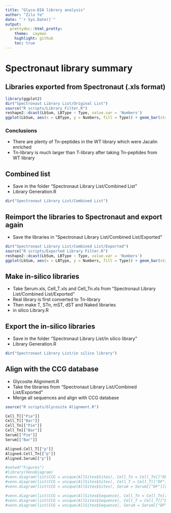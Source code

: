 ```yaml
---
title: "Glyco-DIA library analysis"
author: "Zilu Ye"
date: "`r Sys.Date()`"
output:
  prettydoc::html_pretty:
    theme:  cayman
    highlight: github
    toc: true
---
```

# Spectronaut library summary

## Libraries exported from Spectronaut (.xls format)

```r
library(ggplot2)
dir("Spectronaut Library List/Original List")
source("R scripts/Library Filter.R")
reshape2::dcast(LbSum, LBType ~ Type, value.var = 'Numbers')
ggplot(LbSum, aes(x = LBType, y = Numbers, fill = Type)) + geom_bar(stat = "identity", position = position_dodge()) + theme_bw() + geom_text(stat='identity', aes(label= Numbers), vjust= -0.5, nudge_x = c(-0.22, 0.22))
```

### Conclusions
- There are plenty of Tn-peptides in the WT library which were Jacalin enriched
- Tn-library is much larger than T-library after taking Tn-peptides from WT library

## Combined list
- Save in the folder "Spectronaut Library List/Combined List"
- Library Generation.R

```r
dir("Spectronaut Library List/Combined List")
```

## Reimport the libraries to Spectronaut and export again
- Save the libraries in "Spectronaut Library List/Combined List/Exported"

```r
dir("Spectronaut Library List/Combined List/Exported")
source("R scripts/Exported Library Filter.R")
reshape2::dcast(LbSum, LBType ~ Type, value.var = 'Numbers')
ggplot(LbSum, aes(x = LBType, y = Numbers, fill = Type)) + geom_bar(stat = "identity", position = position_dodge()) + theme_bw() + geom_text(stat='identity', aes(label= Numbers), vjust= -0.5, nudge_x = c(-0.22, 0.22))
```

## Make in-silico libraries
- Take Serum.xls, Cell_T.xls and Cell_Tn.xls from "Spectronaut Library List/Combined List/Exported"
- Real library is first converted to Tn-library
- Then make T, STn, mST, dST and Naked libraries
- in silico Library.R

## Export the in-silico libraries
- Save in the folder "Spectronaut Library List/in silico library"
- Library Generation.R

```r
dir("Spectronaut Library List/in silico library")
```


## Align with the CCG database
- Glycosite Alignment.R
- Take the libraries from "Spectronaut Library List/Combined List/Exported"
- Merge all sequences and align with CCG database

```r
source("R scripts/Glycosite Alignment.R")

Cell_T[["Pie"]]
Cell_T[["Bar"]]
Cell_Tn[["Pie"]]
Cell_Tn[["Bar"]]
Serum[["Pie"]]
Serum[["Bar"]]

Aligned.Cell_T[["p"]]
Aligned.Cell_Tn[["p"]]
Aligned.Serum[["p"]]

```



```r
#setwd("Figures")
#library(VennDiagram)
#venn.diagram(list(CCG = unique(AllSites$Sites), Cell_Tn = Cell_Tn[["DF"]]$Sites), filename = "Cell_Tn.png")
#venn.diagram(list(CCG = unique(AllSites$Sites), Cell_T = Cell_T[["DF"]]$Sites), filename = "Cell_T.png")
#venn.diagram(list(CCG = unique(AllSites$Sites), Serum = Serum[["DF"]]$Sites), filename = "Serum.png")

#venn.diagram(list(CCG = unique(AllSites$Sequence), Cell_Tn = Cell_Tn[["DF"]]$Sequence), filename = "Cell_Tn_Sequence.png")
#venn.diagram(list(CCG = unique(AllSites$Sequence), Cell_T = Cell_T[["DF"]]$Sequence), filename = "Cell_T_Sequence.png")
#venn.diagram(list(CCG = unique(AllSites$Sequence), Serum = Serum[["DF"]]$Sequence), filename = "Serum_Sequence.png")

```

